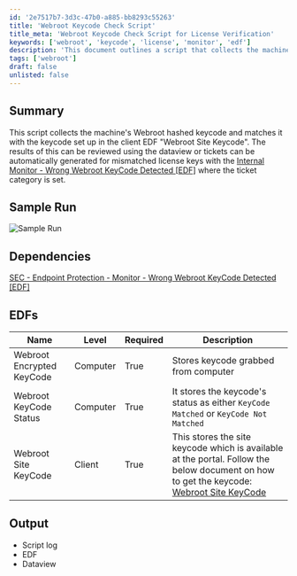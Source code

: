 ```yaml
---
id: '2e7517b7-3d3c-47b0-a885-bb8293c55263'
title: 'Webroot Keycode Check Script'
title_meta: 'Webroot Keycode Check Script for License Verification'
keywords: ['webroot', 'keycode', 'license', 'monitor', 'edf']
description: 'This document outlines a script that collects the machine-level Webroot hashed keycode and compares it with the keycode set in the client EDF "Webroot Site Keycode". It includes instructions on reviewing results using dataviews or generating tickets for mismatched license keys.'
tags: ['webroot']
draft: false
unlisted: false
---
```

## Summary

This script collects the machine's Webroot hashed keycode and matches it with the keycode set up in the client EDF "Webroot Site Keycode". The results of this can be reviewed using the dataview or tickets can be automatically generated for mismatched license keys with the [Internal Monitor - Wrong Webroot KeyCode Detected [EDF]](https://proval.itglue.com/DOC-5078775-14989291) where the ticket category is set.

## Sample Run

![Sample Run](../../../static/img/Webroot-Keycode-Verification-EDF/image_2.png)

## Dependencies

[SEC - Endpoint Protection - Monitor - Wrong Webroot KeyCode Detected [EDF]](https://proval.itglue.com/DOC-5078775-14989291)

## EDFs

| Name                                   | Level    | Required | Description                                                                                                      |
|----------------------------------------|----------|----------|------------------------------------------------------------------------------------------------------------------|
| Webroot Encrypted KeyCode              | Computer | True     | Stores keycode grabbed from computer                                                                             |
| Webroot KeyCode Status                 | Computer | True     | It stores the keycode's status as either `KeyCode Matched` or `KeyCode Not Matched`                           |
| Webroot Site KeyCode                   | Client   | True     | This stores the site keycode which is available at the portal. Follow the below document on how to get the keycode: [Webroot Site KeyCode](https://proval.itglue.com/DOC-5078775-14989313) |

## Output

- Script log
- EDF
- Dataview











